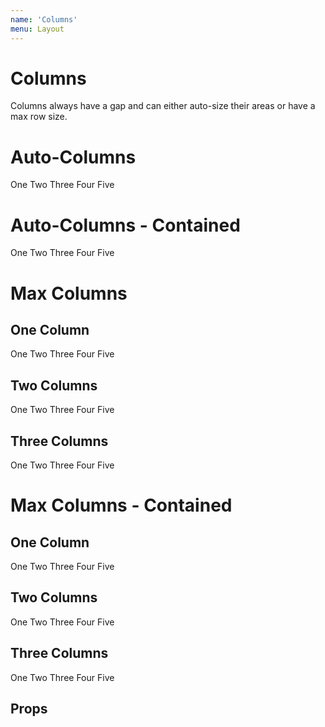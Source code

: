 ```yaml
---
name: 'Columns'
menu: Layout
---
```




# Columns

Columns always have a gap and can either auto-size their areas or have a max row size.

<FullscreenDemo variant="dark" of={Columns} title="Columns">
  <h1>Auto-Columns</h1>
  <Columns colorway="primary">
    <Area colorway="secondary-lighter">
      <Heading level="h3" align="center">One</Heading>
    </Area>
    <Area colorway="secondary-light">
      <Heading level="h3" align="center">Two</Heading>
    </Area>
    <Area colorway="secondary">
      <Heading level="h3" align="center">Three</Heading>
    </Area>
    <Area colorway="secondary-dark">
      <Heading level="h3" align="center">Four</Heading>
    </Area>
    <Area colorway="secondary-darker">
      <Heading level="h3" align="center">Five</Heading>
    </Area>
  </Columns>
  <h1>Auto-Columns - Contained</h1>
  <GridGuide />
  <Columns colorway="primary" contained>
    <Area colorway="secondary-lighter">
      <Heading level="h3" align="center">One</Heading>
    </Area>
    <Area colorway="secondary-light">
      <Heading level="h3" align="center">Two</Heading>
    </Area>
    <Area colorway="secondary">
      <Heading level="h3" align="center">Three</Heading>
    </Area>
    <Area colorway="secondary-dark">
      <Heading level="h3" align="center">Four</Heading>
    </Area>
    <Area colorway="secondary-darker">
      <Heading level="h3" align="center">Five</Heading>
    </Area>
  </Columns>
  
  <h1>Max Columns</h1>
  <h2>One Column</h2>
  <Columns colorway="primary" columns={1}>
    <Area colorway="secondary-lighter">
      <Heading level="h3" align="center">One</Heading>
    </Area>
    <Area colorway="secondary-light">
      <Heading level="h3" align="center">Two</Heading>
    </Area>
    <Area colorway="secondary">
      <Heading level="h3" align="center">Three</Heading>
    </Area>
    <Area colorway="secondary-dark">
      <Heading level="h3" align="center">Four</Heading>
    </Area>
    <Area colorway="secondary-darker">
      <Heading level="h3" align="center">Five</Heading>
    </Area>
  </Columns>
  <h2>Two Columns</h2>
  <Columns colorway="primary" columns={2}>
    <Area colorway="secondary-lighter">
      <Heading level="h3" align="center">One</Heading>
    </Area>
    <Area colorway="secondary-light">
      <Heading level="h3" align="center">Two</Heading>
    </Area>
    <Area colorway="secondary">
      <Heading level="h3" align="center">Three</Heading>
    </Area>
    <Area colorway="secondary-dark">
      <Heading level="h3" align="center">Four</Heading>
    </Area>
    <Area colorway="secondary-darker">
      <Heading level="h3" align="center">Five</Heading>
    </Area>
  </Columns>
  <h2>Three Columns</h2>
  <Columns colorway="primary" columns={3}>
    <Area colorway="secondary-lighter">
      <Heading level="h3" align="center">One</Heading>
    </Area>
    <Area colorway="secondary-light">
      <Heading level="h3" align="center">Two</Heading>
    </Area>
    <Area colorway="secondary">
      <Heading level="h3" align="center">Three</Heading>
    </Area>
    <Area colorway="secondary-dark">
      <Heading level="h3" align="center">Four</Heading>
    </Area>
    <Area colorway="secondary-darker">
      <Heading level="h3" align="center">Five</Heading>
    </Area>
  </Columns>
  
  <h1>Max Columns - Contained</h1>
  <h2>One Column</h2>
  <GridGuide />
  <Columns colorway="primary" columns={1} contained>
    <Area colorway="secondary-lighter">
      <Heading level="h3" align="center">One</Heading>
    </Area>
    <Area colorway="secondary-light">
      <Heading level="h3" align="center">Two</Heading>
    </Area>
    <Area colorway="secondary">
      <Heading level="h3" align="center">Three</Heading>
    </Area>
    <Area colorway="secondary-dark">
      <Heading level="h3" align="center">Four</Heading>
    </Area>
    <Area colorway="secondary-darker">
      <Heading level="h3" align="center">Five</Heading>
    </Area>
  </Columns>
  <h2>Two Columns</h2>
  <GridGuide />
  <Columns colorway="primary" columns={2} contained>
    <Area colorway="secondary-lighter">
      <Heading level="h3" align="center">One</Heading>
    </Area>
    <Area colorway="secondary-light">
      <Heading level="h3" align="center">Two</Heading>
    </Area>
    <Area colorway="secondary">
      <Heading level="h3" align="center">Three</Heading>
    </Area>
    <Area colorway="secondary-dark">
      <Heading level="h3" align="center">Four</Heading>
    </Area>
    <Area colorway="secondary-darker">
      <Heading level="h3" align="center">Five</Heading>
    </Area>
  </Columns>
  <h2>Three Columns</h2>
  <GridGuide />
  <Columns colorway="primary" columns={3} contained>
    <Area colorway="secondary-lighter">
      <Heading level="h3" align="center">One</Heading>
    </Area>
    <Area colorway="secondary-light">
      <Heading level="h3" align="center">Two</Heading>
    </Area>
    <Area colorway="secondary">
      <Heading level="h3" align="center">Three</Heading>
    </Area>
    <Area colorway="secondary-dark">
      <Heading level="h3" align="center">Four</Heading>
    </Area>
    <Area colorway="secondary-darker">
      <Heading level="h3" align="center">Five</Heading>
    </Area>
  </Columns>

</FullscreenDemo>

## Props

<Props of={Columns} />
